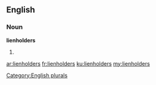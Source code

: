 ==English==

===Noun===
'''lienholders'''

# {{plural of|[[lienholder]]}}

[[Category:English plurals]]

[[ar:lienholders]]
[[fr:lienholders]]
[[ku:lienholders]]
[[my:lienholders]]